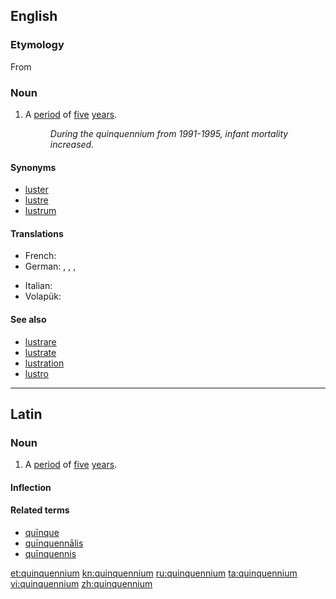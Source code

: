 ==English==

===Etymology===
From {{etyl|la|en}} {{term|quinquennium|quīnquennium|lang=la}}

===Noun===
{{en-noun|quinquenniums|pl2=quinquennia}}

# A [[period]] of [[five]] [[year]]s.
#: ''During the quinquennium from 1991-1995, infant mortality increased.''

====Synonyms====
* [[luster]]
* [[lustre]]
* [[lustrum]]

====Translations====
{{trans-top|period of time five years long}}
* French: {{t+|fr|quinquennat|m}}
* German: {{t+|de|Lustrum|n}}, {{t-|de|Jahrfünft|n}}, {{t-|de|Fünfjahresperiode|f}}, {{t+|de|Quinquennium|n}}
{{trans-mid}}
* Italian: {{t+|it|quinquennio|m}}
* Volapük: {{t-|vo|lulyel}}
{{trans-bottom}}

====See also====
* [[lustrare]]
* [[lustrate]]
* [[lustration]]
* [[lustro]]

----

==Latin==

===Noun===
{{la-noun|quinquennium|quinquennii|quinquenniī|n|second}}

# A [[period]] of [[five]] [[year]]s.

====Inflection====
{{la-decl-2nd-N|quinquenni}}

====Related terms====
* [[quinque#Latin|quīnque]]
* [[quinquennalis#Latin|quīnquennālis]]
* [[quinquennis#Latin|quīnquennis]]

[[et:quinquennium]]
[[kn:quinquennium]]
[[ru:quinquennium]]
[[ta:quinquennium]]
[[vi:quinquennium]]
[[zh:quinquennium]]